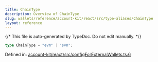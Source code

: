 ```yaml
---
title: ChainType
description: Overview of ChainType
slug: wallets/reference/account-kit/react/src/type-aliases/ChainType
layout: reference
---
```


{/* This file is auto-generated by TypeDoc. Do not edit manually. */}

```ts
type ChainType = "evm" | "svm";
```

Defined in: [account-kit/react/src/configForExternalWallets.ts:6](https://github.com/alchemyplatform/aa-sdk/blob/08ef11b1fc98663df6a97fa93722c7f14b33f1cc/account-kit/react/src/configForExternalWallets.ts#L6)
